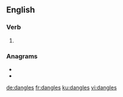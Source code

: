 ==English==

===Verb===
{{head|en|verb form}}

# {{en-third-person singular of|dangle}}

===Anagrams===
* {{l|en|glandes}}
* {{l|en|slanged}}

[[de:dangles]]
[[fr:dangles]]
[[ku:dangles]]
[[vi:dangles]]
